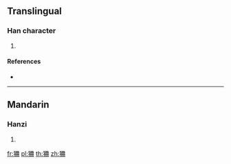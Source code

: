 {{character info/new}}
==Translingual==

===Han character===
{{Han char|rn=94|rad=犬|as=06|sn=9|four=47250|canj=KHBTT}}

# {{defn|Han|sort=犬06}}

====References====
* {{Han ref|kx=0710.230|dkj=20380|dj=1122.210|hdz=21344.040|uh=72E6|ud=29414|bh=CFC4|bd=53188}}

----

==Mandarin==

===Hanzi===
{{cmn-hanzi|pin=[[kuài]] ([[kuai4]]), [[shān]] ([[shan1]])|wg=k'uai<sup>4</sup>, shan<sup>1</sup>}}

# {{defn|lang=cmn|sort=犬06}}

[[fr:狦]]
[[pl:狦]]
[[th:狦]]
[[zh:狦]]